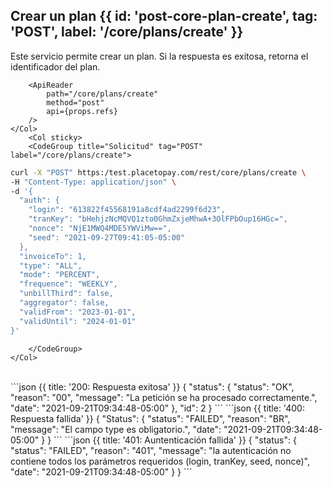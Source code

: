 
<MissingTranslationBanner />

## Crear un plan {{ id: 'post-core-plan-create', tag: 'POST', label: '/core/plans/create' }}

<Row>
    <Col>
        Este servicio permite crear un plan. Si la respuesta es exitosa, retorna el identificador del plan.
    
        <ApiReader
            path="/core/plans/create"
            method="post"
            api={props.refs}
        />
    </Col>
        <Col sticky>
        <CodeGroup title="Solicitud" tag="POST" label="/core/plans/create">
```bash {{title: 'Creación de un plan'}}
curl -X "POST" https:/test.placetopay.com/rest/core/plans/create \
-H "Content-Type: application/json" \
-d '{
  "auth": {
    "login": "613822f45568191a8cdf4ad2299f6d23",
    "tranKey": "bHehjzNcMQVQ1zto0GhmZxjeMhwA+3OlFPbOup16HGc=",
    "nonce": "NjE1MWQ4MDE5YWViMw==",
    "seed": "2021-09-27T09:41:05-05:00"
  },
  "invoiceTo": 1,
  "type": "ALL",
  "mode": "PERCENT",
  "frequence": "WEEKLY",
  "unbillThird": false,
  "aggregator": false,
  "validFrom": "2023-01-01",
  "validUntil": "2024-01-01"
}'
```
        </CodeGroup>
    </Col>
</Row>

<Row>
    <Col>
        <ApiReader
            path="/core/plans/create"
            method="post"
            type="response"
            api={props.refs}
        />
    </Col>
        <Col sticky>
        <br />
        <CodeGroup title="Respuesta">
```json {{ title: '200: Respuesta exitosa' }}
{
  "status": {
    "status": "OK",
    "reason": "00",
    "message": "La petición se ha procesado correctamente.",
    "date": "2021-09-21T09:34:48-05:00"
  },
  "id": 2
}
```
```json {{ title: '400: Respuesta fallida' }}
{
  "Status": {
    "status": "FAILED",
    "reason": "BR",
    "message": "El campo type es obligatorio.",
    "date": "2021-09-21T09:34:48-05:00"
  }
}
```
```json {{ title: '401: Auntenticación fallida' }}
{
  "status": {
    "status": "FAILED",
    "reason": "401",
    "message": "la autenticación no contiene todos los parámetros requeridos (login, tranKey, seed, nonce)",
    "date": "2021-09-21T09:34:48-05:00"
  }
}
```
        </CodeGroup>
    </Col>
</Row>

